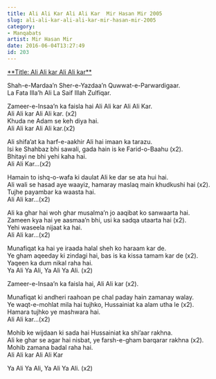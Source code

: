 ```yaml
---
title: Ali Ali Kar Ali Ali Kar  Mir Hasan Mir 2005
slug: ali-ali-kar-ali-ali-kar-mir-hasan-mir-2005
category: 
- Manqabats
artist: Mir Hasan Mir
date: 2016-06-04T13:27:49
id: 203
---
```


<p><span style="text-decoration: underline;">**Title: Ali Ali kar Ali Ali kar**</span></p>
<p>Shah-e-Mardaa’n Sher-e-Yazdaa’n Quwwat-e-Parwardigaar.<br />
La Fata Illa’h Ali La Saif Illah Zulfiqar.</p>
<p>Zameer-e-Insaa’n ka faisla hai Ali Ali kar Ali Ali Kar.<br />
Ali Ali kar Ali Ali kar. (x2)<br />
Khuda ne Adam se keh diya hai.<br />
Ali Ali kar Ali Ali kar.(x2)</p>
<p>Ali shifa’at ka harf-e-aakhir Ali hai imaan ka tarazu.<br />
Isi ke Shahbaz bhi sawali, gada hain is ke Farid-o-Baahu (x2).<br />
Bhitayi ne bhi yehi kaha hai.<br />
Ali Ali Kar…(x2)</p>
<p>Hamain to ishq-o-wafa ki daulat Ali ke dar se ata hui hai.<br />
Ali wali se hasad aye waayiz, hamaray maslaq main khudkushi hai (x2).<br />
Tujhe payambar ka waasta hai.<br />
Ali Ali kar…(x2)</p>
<p>Ali ka ghar hai woh ghar musalma’n jo aaqibat ko sanwaarta hai.<br />
Zameen kya hai ye aasmaa’n bhi, usi ka sadqa utaarta hai (x2).<br />
Yehi waseela nijaat ka hai.<br />
Ali Ali kar…(x2)</p>
<p>Munafiqat ka hai ye iraada halal sheh ko haraam kar de.<br />
Ye gham aqeeday ki zindagi hai, bas is ka kissa tamam kar de (x2).<br />
Yaqeen ka dum nikal raha hai.<br />
Ya Ali Ya Ali, Ya Ali Ya Ali. (x2)</p>
<p>Zameer-e-Insaa’n ka faisla hai, Ali Ali kar (x2).</p>
<p>Munafiqat ki andheri raahoan pe chal paday hain zamanay walay.<br />
Ye waqt-e-mohlat mila hai tujhko, Hussainiat ka alam utha le (x2).<br />
Hamara tujhko ye mashwara hai.<br />
Ali Ali kar…(x2)</p>
<p>Mohib ke wijdaan ki sada hai Hussainiat ka shi’aar rakhna.<br />
Ali ke ghar se agar hai nisbat, ye farsh-e-gham barqarar rakhna (x2).<br />
Mohib zamana badal raha hai.<br />
Ali Ali kar Ali Ali Kar</p>
<p>Ya Ali Ya Ali, Ya Ali Ya Ali. (x2)</p>